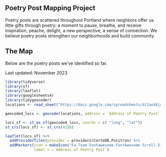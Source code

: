 
## Poetry Post Mapping Project

Poetry posts are scattered throughout Portland where neighbors offer us little gifts through poetry: a moment to pause, breathe, and receive inspiration, peache, delight, a new perspective, a sense of connection. We believe poetry posts strengthen our neighborhoods and build community.


## The Map

Below are the poetry posts we've identified so far.

Last updated: November 2023

```r
library(tidyverse)
library(sf)
library(leaflet)
library(googlesheets4)
library(tidygeocoder)
locations <- read_sheet("https://docs.google.com/spreadsheets/d/1aeXAja0M0s7ZNB7eLedvgWtjP32i0MZkA6nOaGjzh6w/edit?usp=sharing")

geocoded_locs <- geocode(locations, address = `Address of Poetry Post`, method = 'arcgis')

locs_sf <- st_as_sf(geocoded_locs, coords = c( "long", "lat"))
st_crs(locs_sf) <- st_crs(4326)
```

```r
leaflet(locs_sf) %>%
  addProviderTiles(provider = providers$CartoDB.Positron) %>%
  addMarkers(icon = makeIcon("Fa-Team-Fontawesome-FontAwesome-Scroll.512.png", iconWidth = 30, iconHeight = 30),
             label = ~`Address of Poetry Post`)
```

